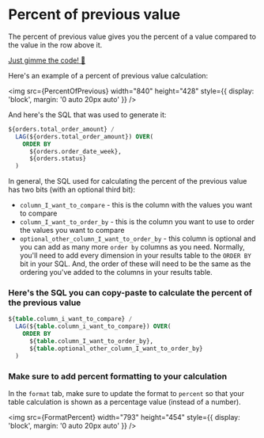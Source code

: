 
# Percent of previous value

The percent of previous value gives you the percent of a value compared to the value in the row above it.

[Just gimme the code! 👾](#-heres-the-sql-you-can-copy-paste-to-calculate-the-percent-of-the-previous-value)

Here's an example of a percent of previous value calculation:

<img
    src={PercentOfPrevious}
    width="840"
    height="428"
    style={{ display: 'block', margin: '0 auto 20px auto' }}
/>

And here's the SQL that was used to generate it:

```sql
${orders.total_order_amount} /
  LAG(${orders.total_order_amount}) OVER(
    ORDER BY
      ${orders.order_date_week},
      ${orders.status}
  )
```

In general, the SQL used for calculating the percent of the previous value has two bits (with an optional third bit):

-   `column_I_want_to_compare` - this is the column with the values you want to compare
-   `column_I_want_to_order_by` - this is the column you want to use to order the values you want to compare
-   `optional_other_column_I_want_to_order_by` - this column is optional and you can add as many more `order by` columns as you need. Normally, you'll need to add every dimension in your results table to the `ORDER BY` bit in your SQL. And, the order of these will need to be the same as the ordering you've added to the columns in your results table.

### Here's the SQL you can copy-paste to calculate the percent of the previous value

```sql
${table.column_i_want_to_compare} /
  LAG(${table.column_i_want_to_compare}) OVER(
    ORDER BY
      ${table.column_I_want_to_order_by},
      ${table.optional_other_column_I_want_to_order_by}
  )
```

### Make sure to add percent formatting to your calculation

In the `format` tab, make sure to update the format to `percent` so that your table calculation is shown as a percentage value (instead of a number).

<img
    src={FormatPercent}
    width="793"
    height="454"
    style={{ display: 'block', margin: '0 auto 20px auto' }}
/>
